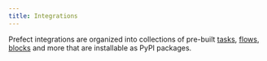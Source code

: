 ```yaml
---
title: Integrations
---
```



Prefect integrations are organized into collections of pre-built [tasks](/2.9.0/concepts/tasks/), [flows](/2.9.0/concepts/flows/), [blocks](/2.9.0/concepts/blocks/) and more that are installable as PyPI packages. 


